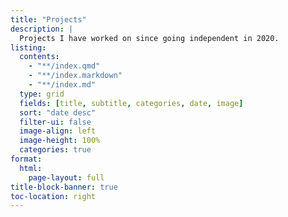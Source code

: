 ```yaml
---
title: "Projects"
description: |
  Projects I have worked on since going independent in 2020.
listing: 
  contents:
    - "**/index.qmd"
    - "**/index.markdown"
    - "**/index.md"
  type: grid
  fields: [title, subtitle, categories, date, image]
  sort: "date desc"
  filter-ui: false
  image-align: left
  image-height: 100%
  categories: true
format: 
  html: 
    page-layout: full
title-block-banner: true
toc-location: right
---
```

